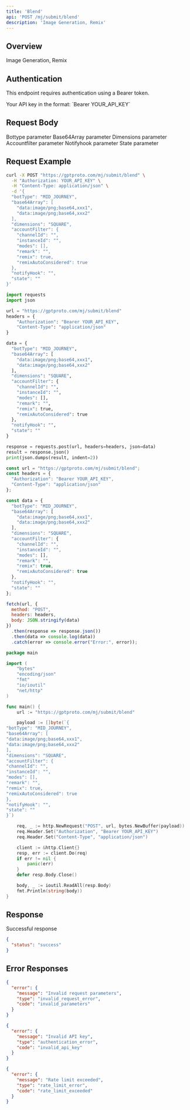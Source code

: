 ```yaml
---
title: 'Blend'
api: 'POST /mj/submit/blend'
description: 'Image Generation, Remix'
---
```


## Overview

Image Generation, Remix

## Authentication

This endpoint requires authentication using a Bearer token.

<ParamField header="Authorization" type="string" required>
  Your API key in the format: `Bearer YOUR_API_KEY`
</ParamField>

## Request Body

<ParamField body="botType" type="string" >
  Bottype parameter
</ParamField>

<ParamField body="base64Array" type="array" >
  Base64Array parameter
</ParamField>

<ParamField body="dimensions" type="string" >
  Dimensions parameter
</ParamField>

<ParamField body="accountFilter" type="object" >
  Accountfilter parameter
</ParamField>

<ParamField body="notifyHook" type="string" >
  Notifyhook parameter
</ParamField>

<ParamField body="state" type="string" >
  State parameter
</ParamField>

## Request Example

<CodeGroup>

```bash cURL
curl -X POST "https://gptproto.com/mj/submit/blend" \
  -H "Authorization: YOUR_API_KEY" \
  -H "Content-Type: application/json" \
  -d '{
  "botType": "MID_JOURNEY",
  "base64Array": [
    "data:image/png;base64,xxx1",
    "data:image/png;base64,xxx2"
  ],
  "dimensions": "SQUARE",
  "accountFilter": {
    "channelId": "",
    "instanceId": "",
    "modes": [],
    "remark": "",
    "remix": true,
    "remixAutoConsidered": true
  },
  "notifyHook": "",
  "state": ""
}'
```

```python Python
import requests
import json

url = "https://gptproto.com/mj/submit/blend"
headers = {
    "Authorization": "Bearer YOUR_API_KEY",
    "Content-Type": "application/json"
}

data = {
  "botType": "MID_JOURNEY",
  "base64Array": [
    "data:image/png;base64,xxx1",
    "data:image/png;base64,xxx2"
  ],
  "dimensions": "SQUARE",
  "accountFilter": {
    "channelId": "",
    "instanceId": "",
    "modes": [],
    "remark": "",
    "remix": true,
    "remixAutoConsidered": true
  },
  "notifyHook": "",
  "state": ""
}

response = requests.post(url, headers=headers, json=data)
result = response.json()
print(json.dumps(result, indent=2))
```

```javascript JavaScript
const url = "https://gptproto.com/mj/submit/blend";
const headers = {
  "Authorization": "Bearer YOUR_API_KEY",
  "Content-Type": "application/json"
};

const data = {
  "botType": "MID_JOURNEY",
  "base64Array": [
    "data:image/png;base64,xxx1",
    "data:image/png;base64,xxx2"
  ],
  "dimensions": "SQUARE",
  "accountFilter": {
    "channelId": "",
    "instanceId": "",
    "modes": [],
    "remark": "",
    "remix": true,
    "remixAutoConsidered": true
  },
  "notifyHook": "",
  "state": ""
};

fetch(url, {
  method: "POST",
  headers: headers,
  body: JSON.stringify(data)
})
  .then(response => response.json())
  .then(data => console.log(data))
  .catch(error => console.error("Error:", error));
```

```go Go
package main

import (
    "bytes"
    "encoding/json"
    "fmt"
    "io/ioutil"
    "net/http"
)

func main() {
    url := "https://gptproto.com/mj/submit/blend"

    payload := []byte(`{
"botType": "MID_JOURNEY",
"base64Array": [
"data:image/png;base64,xxx1",
"data:image/png;base64,xxx2"
],
"dimensions": "SQUARE",
"accountFilter": {
"channelId": "",
"instanceId": "",
"modes": [],
"remark": "",
"remix": true,
"remixAutoConsidered": true
},
"notifyHook": "",
"state": ""
}`)

    req, _ := http.NewRequest("POST", url, bytes.NewBuffer(payload))
    req.Header.Set("Authorization", "Bearer YOUR_API_KEY")
    req.Header.Set("Content-Type", "application/json")

    client := &http.Client{}
    resp, err := client.Do(req)
    if err != nil {
        panic(err)
    }
    defer resp.Body.Close()

    body, _ := ioutil.ReadAll(resp.Body)
    fmt.Println(string(body))
}
```

</CodeGroup>

## Response

<ResponseField name="Success" type="200">
  Successful response

```json
{
  "status": "success"
}
```
</ResponseField>

## Error Responses

<ResponseExample>

```json 400 - Bad Request
{
  "error": {
    "message": "Invalid request parameters",
    "type": "invalid_request_error",
    "code": "invalid_parameters"
  }
}
```

```json 401 - Unauthorized
{
  "error": {
    "message": "Invalid API key",
    "type": "authentication_error",
    "code": "invalid_api_key"
  }
}
```

```json 429 - Rate Limit Exceeded
{
  "error": {
    "message": "Rate limit exceeded",
    "type": "rate_limit_error",
    "code": "rate_limit_exceeded"
  }
}
```

</ResponseExample>


